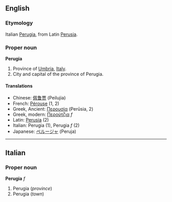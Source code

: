 ==English==
===Etymology===
Italian [[Perugia]], from Latin [[Perusia]].

===Proper noun===
'''Perugia'''
#Province of [[Umbria]], [[Italy]].
#City and capital of the province of Perugia.

====Translations====
*Chinese: [[佩鲁贾]] (Peilujia)
*French: [[Pérouse]] (1, 2)
*Greek, Ancient: [[Περουσία]] (Perūsia, 2)
*Greek, modern: [[Περούτζια]] ''f''
*Latin: [[Perusia]] (2)
*Italian: Perugia (1), Perugia ''f'' (2)
*Japanese: [[ペルージャ]] (Peruja)
----

==Italian==


===Proper noun===
'''Perugia''' ''f''
#Perugia (''province'')
#Perugia (''town'')